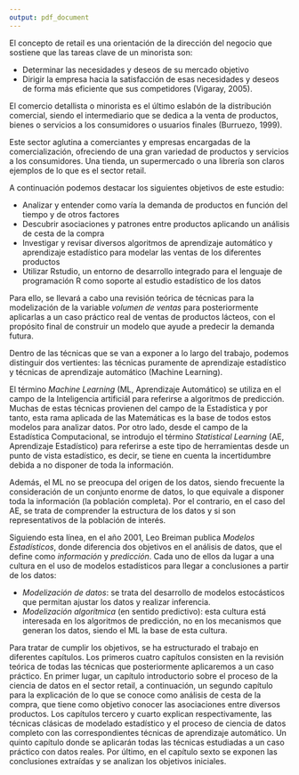 ```yaml
---
output: pdf_document
---
```




<!-- Definición de sector retail -->

El concepto de retail es una orientación de la dirección del negocio que sostiene que las tareas clave de un minorista son:

-   Determinar las necesidades y deseos de su mercado objetivo
-   Dirigir la empresa hacia la satisfacción de esas necesidades y deseos de forma más eficiente que sus competidores (Vigaray, 2005).

El comercio detallista o minorista es el último eslabón de la distribución comercial, siendo el intermediario que se dedica a la venta de productos, bienes o servicios a los consumidores o usuarios finales (Burruezo, 1999).

Este sector aglutina a comerciantes y empresas encargadas de la comercialización, ofreciendo de una gran variedad de productos y servicios a los consumidores. Una tienda, un supermercado o una librería son claros ejemplos de lo que es el sector retail.

<!-- Objetivos -->

A continuación podemos destacar los siguientes objetivos de este estudio:

-   Analizar y entender como varía la demanda de productos en función del tiempo y de otros factores
-   Descubrir asociaciones y patrones entre productos aplicando un análisis de cesta de la compra 
-   Investigar y revisar diversos algoritmos de aprendizaje automático y aprendizaje estadístico para modelar las ventas de los diferentes productos
-   Utilizar Rstudio, un entorno de desarrollo integrado para el lenguaje de programación R como soporte al estudio estadístico de los datos

Para ello, se llevará a cabo una revisión teórica de técnicas para la modelización de la variable *volumen de ventas* para posteriormente aplicarlas a un caso práctico real de ventas de productos lácteos, con el propósito final de construir un modelo que ayude a predecir la demanda futura.

<!-- Aprendizaje estadístico vs. aprendizaje automático -->

Dentro de las técnicas que se van a exponer a lo largo del trabajo, podemos distinguir dos vertientes: las técnicas puramente de aprendizaje estadístico y técnicas de aprendizaje automático (Machine Learning).

El término *Machine Learning* (ML, Aprendizaje Automático) se utiliza en el campo de la Inteligencia artificiál para referirse a algoritmos de predicción. Muchas de estas técnicas provienen del campo de la Estadística y por tanto, esta rama aplicada de las Matemáticas es la base de todos estos modelos para analizar datos. Por otro lado, desde el campo de la Estadística Computacional, se introdujo el término *Statistical Learning* (AE, Aprendizaje Estadístico) para referirse a este tipo de herramientas desde un punto de vista estadístico, es decir, se tiene en cuenta la incertidumbre debida a no disponer de toda la información.

Además, el ML no se preocupa del origen de los datos, siendo frecuente la consideración de un conjunto enorme de datos, lo que equivale a disponer toda la información (la población completa). Por el contrario, en el caso del AE, se trata de comprender la estructura de los datos y si son representativos de la población de interés.

Siguiendo esta línea, en el año 2001, Leo Breiman publica *Modelos Estadísticos*, donde diferencia dos objetivos en el análisis de datos, que el define como *información* y *predicción*. Cada uno de ellos da lugar a una cultura en el uso de modelos estadísticos para llegar a conclusiones a partir de los datos:

-   *Modelización de datos*: se trata del desarrollo de modelos estocásticos que permitan ajustar los datos y realizar inferencia.
-   *Modelización algorítmica* (en sentido predictivo): esta cultura está interesada en los algoritmos de predicción, no en los mecanismos que generan los datos, siendo el ML la base de esta cultura.

<!-- Estructura del trabajo -->

Para tratar de cumplir los objetivos, se ha estructurado el trabajo en diferentes capítulos. Los primeros cuatro capítulos consisten en la revisión teórica de todas las técnicas que posteriormente aplicaremos a un caso práctico. En primer lugar, un capítulo introductorio sobre el proceso de la ciencia de datos en el sector retail, a continuación, un segundo capítulo para la explicación de lo que se conoce como análisis de cesta de la compra, que tiene como objetivo conocer las asociaciones entre diversos productos. Los capítulos tercero y cuarto explican respectivamente, las técnicas clásicas de modelado estadístico y el proceso de ciencia de datos completo con las correspondientes técnicas de aprendizaje automático. Un quinto capítulo donde se aplicarán todas las técnicas estudiadas a un caso práctico con datos reales. Por último, en el capítulo sexto se exponen las conclusiones extraídas y se analizan los objetivos iniciales.

<!--
Frecuentemente la investigación estadísticas se ve enfrentada a manipular grandes cantidades de datos complejos que incluyen un gran número de variables, de los cuales es necesario obtener información, encontrar patrones y definir tendencias. (*Nota para mi: creo que este párrafo aquí sobra*) --> 
